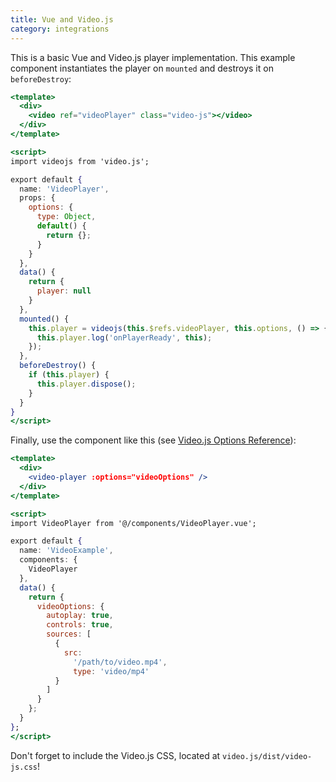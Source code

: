 ```yaml
---
title: Vue and Video.js
category: integrations
---
```


This is a basic Vue and Video.js player implementation. This example component instantiates the player on `mounted` and destroys it on `beforeDestroy`:

```jsx
<template>
  <div>
    <video ref="videoPlayer" class="video-js"></video>
  </div>
</template>

<script>
import videojs from 'video.js';

export default {
  name: 'VideoPlayer',
  props: {
    options: {
      type: Object,
      default() {
        return {};
      }
    }
  },
  data() {
    return {
      player: null
    }
  },
  mounted() {
    this.player = videojs(this.$refs.videoPlayer, this.options, () => {
      this.player.log('onPlayerReady', this);
    });
  },
  beforeDestroy() {
    if (this.player) {
      this.player.dispose();
    }
  }
}
</script>
```

Finally, use the component like this (see [Video.js Options Reference](https://videojs.com/guides/options)):

```jsx
<template>
  <div>
    <video-player :options="videoOptions" />
  </div>
</template>

<script>
import VideoPlayer from '@/components/VideoPlayer.vue';

export default {
  name: 'VideoExample',
  components: {
    VideoPlayer
  },
  data() {
    return {
      videoOptions: {
        autoplay: true,
        controls: true,
        sources: [
          {
            src:
              '/path/to/video.mp4',
              type: 'video/mp4'
          }
        ]
      }
    };
  }
};
</script>
```

Don't forget to include the Video.js CSS, located at `video.js/dist/video-js.css`!
